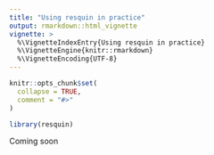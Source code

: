 ```yaml
---
title: "Using resquin in practice"
output: rmarkdown::html_vignette
vignette: >
  %\VignetteIndexEntry{Using resquin in practice}
  %\VignetteEngine{knitr::rmarkdown}
  %\VignetteEncoding{UTF-8}
---
```


```r
knitr::opts_chunk$set(
  collapse = TRUE,
  comment = "#>"
)
```

```r
library(resquin)
```
Coming soon
